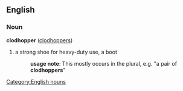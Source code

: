 == English ==
=== Noun ===
[[Category:English nouns]]
'''clodhopper''' ([[clodhoppers]])
# a strong shoe for heavy-duty use, a boot
#:'''usage note''': This mostly occurs in the plural, e.g. "a pair of '''clodhoppers'''"